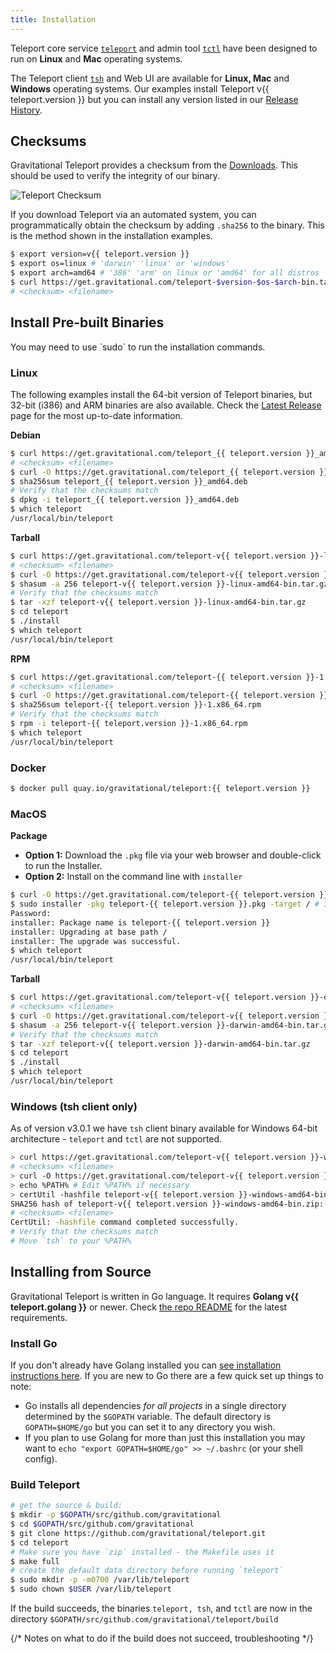 ```yaml
---
title: Installation
---
```


Teleport core service [`teleport`](cli-docs.mdx#teleport) and admin tool [`tctl`](cli-docs.mdx#tctl) have been designed to run on **Linux** and **Mac** operating systems.

The Teleport client [`tsh`](cli-docs.mdx#tsh) and Web UI are available for **Linux, Mac**
and **Windows** operating systems. Our examples install Teleport v{{ teleport.version }} but you can
install any version listed in our [Release History](https://gravitational.com/teleport/download/).


## Checksums

Gravitational Teleport provides a checksum from the [Downloads](https://gravitational.com/teleport/download/).
This should be used to verify the integrity of our binary.

![Teleport Checksum](./../img/teleport-sha.png)

If you download Teleport via an automated system, you can programmatically
obtain the checksum  by adding `.sha256` to the binary. This is the method shown
in the installation examples.

```bash
$ export version=v{{ teleport.version }}
$ export os=linux # 'darwin' 'linux' or 'windows'
$ export arch=amd64 # '386' 'arm' on linux or 'amd64' for all distros
$ curl https://get.gravitational.com/teleport-$version-$os-$arch-bin.tar.gz.sha256
# <checksum> <filename>
```

## Install Pre-built Binaries

<Admonition type="tip" title="sudo">
You may need to use `sudo` to run the installation commands.
</Admonition>

### Linux

The following examples install the 64-bit version of Teleport binaries, but
32-bit (i386) and ARM binaries are also available. Check the [Latest
Release](https://gravitational.com/teleport/download/) page for the most
up-to-date information.

**Debian**
```bash
$ curl https://get.gravitational.com/teleport_{{ teleport.version }}_amd64.deb.sha256
# <checksum> <filename>
$ curl -O https://get.gravitational.com/teleport_{{ teleport.version }}_amd64.deb
$ sha256sum teleport_{{ teleport.version }}_amd64.deb
# Verify that the checksums match
$ dpkg -i teleport_{{ teleport.version }}_amd64.deb
$ which teleport
/usr/local/bin/teleport
```

**Tarball**
```bash
$ curl https://get.gravitational.com/teleport-v{{ teleport.version }}-linux-amd64-bin.tar.gz.sha256
# <checksum> <filename>
$ curl -O https://get.gravitational.com/teleport-v{{ teleport.version }}-linux-amd64-bin.tar.gz
$ shasum -a 256 teleport-v{{ teleport.version }}-linux-amd64-bin.tar.gz
# Verify that the checksums match
$ tar -xzf teleport-v{{ teleport.version }}-linux-amd64-bin.tar.gz
$ cd teleport
$ ./install
$ which teleport
/usr/local/bin/teleport
```

**RPM**
```bash
$ curl https://get.gravitational.com/teleport-{{ teleport.version }}-1.x86_64.rpm.sha256
# <checksum> <filename>
$ curl -O https://get.gravitational.com/teleport-{{ teleport.version }}-1.x86_64.rpm
$ sha256sum teleport-{{ teleport.version }}-1.x86_64.rpm
# Verify that the checksums match
$ rpm -i teleport-{{ teleport.version }}-1.x86_64.rpm
$ which teleport
/usr/local/bin/teleport
```

### Docker
```bash
$ docker pull quay.io/gravitational/teleport:{{ teleport.version }}
```

### MacOS

**Package**

* **Option 1:** Download the `.pkg` file via your web browser and double-click
  to run the Installer.
* **Option 2:** Install on the command line with `installer`
```bash
$ curl -O https://get.gravitational.com/teleport-{{ teleport.version }}.pkg
$ sudo installer -pkg teleport-{{ teleport.version }}.pkg -target / # Installs on Macintosh HD
Password:
installer: Package name is teleport-{{ teleport.version }}
installer: Upgrading at base path /
installer: The upgrade was successful.
$ which teleport
/usr/local/bin/teleport
```

**Tarball**
```bash
$ curl https://get.gravitational.com/teleport-v{{ teleport.version }}-darwin-amd64-bin.tar.gz.sha256
# <checksum> <filename>
$ curl -O https://get.gravitational.com/teleport-v{{ teleport.version }}-darwin-amd64-bin.tar.gz
$ shasum -a 256 teleport-v{{ teleport.version }}-darwin-amd64-bin.tar.gz
# Verify that the checksums match
$ tar -xzf teleport-v{{ teleport.version }}-darwin-amd64-bin.tar.gz
$ cd teleport
$ ./install
$ which teleport
/usr/local/bin/teleport
```

### Windows (tsh client only)

As of version v3.0.1 we have `tsh` client binary available for Windows 64-bit
architecture - `teleport` and `tctl` are not supported.

```bash
> curl https://get.gravitational.com/teleport-v{{ teleport.version }}-windows-amd64-bin.zip.sha256
# <checksum> <filename>
> curl -O https://get.gravitational.com/teleport-v{{ teleport.version }}-windows-amd64-bin.zip
> echo %PATH% # Edit %PATH% if necessary
> certUtil -hashfile teleport-v{{ teleport.version }}-windows-amd64-bin.zip SHA256
SHA256 hash of teleport-v{{ teleport.version }}-windows-amd64-bin.zip:
# <checksum> <filename>
CertUtil: -hashfile command completed successfully.
# Verify that the checksums match
# Move `tsh` to your %PATH%
```

## Installing from Source

Gravitational Teleport is written in Go language. It requires **Golang v{{ teleport.golang }}**
or newer. Check [the repo
README](https://github.com/gravitational/teleport#building-teleport) for the
latest requirements.

### Install Go

If you don't already have Golang installed you can [see installation
instructions here](https://golang.org/doc/install). If you are new to Go there
are a few quick set up things to note:

- Go installs all dependencies _for all projects_ in a single directory
  determined by the `$GOPATH` variable. The default directory is
  `GOPATH=$HOME/go` but you can set it to any directory you wish.
- If you plan to use Golang for more than just this installation you may want to
  `echo "export GOPATH=$HOME/go" >> ~/.bashrc` (or your shell config).

### Build Teleport

```bash
# get the source & build:
$ mkdir -p $GOPATH/src/github.com/gravitational
$ cd $GOPATH/src/github.com/gravitational
$ git clone https://github.com/gravitational/teleport.git
$ cd teleport
# Make sure you have `zip` installed - the Makefile uses it
$ make full
# create the default data directory before running `teleport`
$ sudo mkdir -p -m0700 /var/lib/teleport
$ sudo chown $USER /var/lib/teleport
```

If the build succeeds, the binaries `teleport, tsh`, and `tctl` are now in the
directory `$GOPATH/src/github.com/gravitational/teleport/build`

{/* Notes on what to do if the build does not succeed, troubleshooting */}
